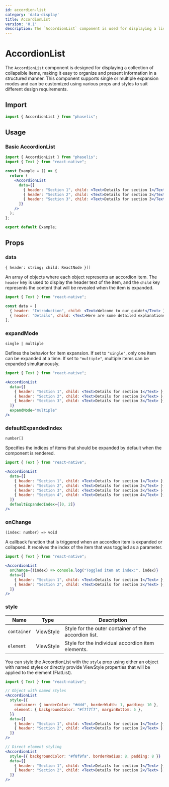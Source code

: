 ```yaml
---
id: accordion-list
category: 'data-display'
title: AccordionList
version: '0.1'
description: The `AccordionList` component is used for displaying a list of collapsible items. It supports single or multiple items being expanded at a time and allows customization through props and styles.
---
```


# AccordionList

The `AccordionList` component is designed for displaying a collection of collapsible items, making it easy to organize and present information in a structured manner. This component supports single or multiple expansion modes and can be customized using various props and styles to suit different design requirements.

## Import

```js
import { AccordionList } from "phaselis";
```

## Usage

### Basic AccordionList

```jsx
import { AccordionList } from "phaselis";
import { Text } from "react-native";

const Example = () => {
  return (
    <AccordionList
      data={[
        { header: "Section 1", child: <Text>Details for section 1</Text> },
        { header: "Section 2", child: <Text>Details for section 2</Text> },
        { header: "Section 3", child: <Text>Details for section 3</Text> },
      ]}
    />
  );
};

export default Example;
```

## Props

### data
`{ header: string; child: ReactNode }[]`

An array of objects where each object represents an accordion item. The `header` key is used to display the header text of the item, and the `child` key represents the content that will be revealed when the item is expanded.

```jsx
import { Text } from "react-native";
```
```jsx
const data = [
  { header: "Introduction", child: <Text>Welcome to our guide!</Text> },
  { header: "Details", child: <Text>Here are some detailed explanations.</Text> },
];
```

### expandMode
` single | multiple `

Defines the behavior for item expansion. If set to `"single"`, only one item can be expanded at a time. If set to `"multiple"`, multiple items can be expanded simultaneously.

```jsx
import { Text } from "react-native";
```
```jsx
<AccordionList
  data={[
    { header: "Section 1", child: <Text>Details for section 1</Text> },
    { header: "Section 2", child: <Text>Details for section 2</Text> },
    { header: "Section 3", child: <Text>Details for section 3</Text> },
  ]}
  expandMode="multiple"
/>
```

### defaultExpandedIndex
`number[]`

Specifies the indices of items that should be expanded by default when the component is rendered.

```jsx
import { Text } from "react-native";
```
```jsx
<AccordionList
  data={[
    { header: "Section 1", child: <Text>Details for section 1</Text> },
    { header: "Section 2", child: <Text>Details for section 2</Text> },
    { header: "Section 3", child: <Text>Details for section 3</Text> },
    { header: "Section 4", child: <Text>Details for section 4</Text> },
  ]}
  defaultExpandedIndex={[0, 2]}
/>
```

### onChange
`(index: number) => void`

A callback function that is triggered when an accordion item is expanded or collapsed. It receives the index of the item that was toggled as a parameter.

```jsx
import { Text } from "react-native";
```
```jsx
<AccordionList
  onChange={(index) => console.log("Toggled item at index:", index)}
  data={[
    { header: "Section 1", child: <Text>Details for section 1</Text> },
    { header: "Section 2", child: <Text>Details for section 2</Text> },
  ]}
/>
```

### style
| Name        | Type      | Description                                   |
|-------------|-----------|-----------------------------------------------|
| `container` | ViewStyle | Style for the outer container of the accordion list. |
| `element`   | ViewStyle | Style for the individual accordion item elements.     |

You can style the AccordionList with the `style` prop using either an object with named styles or directly provide ViewStyle properties that will be applied to the element (FlatList).

```jsx
import { Text } from "react-native";
```
```jsx
// Object with named styles
<AccordionList
  style={{
    container: { borderColor: "#ddd", borderWidth: 1, padding: 10 },
    element: { backgroundColor: "#f7f7f7", marginBottom: 5 },
  }}
  data={[
    { header: "Section 1", child: <Text>Details for section 1</Text> },
    { header: "Section 2", child: <Text>Details for section 2</Text> },
  ]}
/>

// Direct element styling
<AccordionList
  style={{ backgroundColor: "#f8f9fa", borderRadius: 8, padding: 8 }}
  data={[
    { header: "Section 1", child: <Text>Details for section 1</Text> },
    { header: "Section 2", child: <Text>Details for section 2</Text> },
  ]}
/>
```